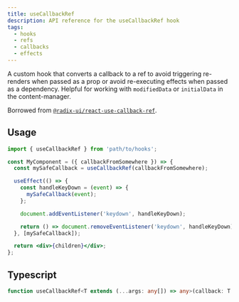 ```yaml
---
title: useCallbackRef
description: API reference for the useCallbackRef hook
tags:
  - hooks
  - refs
  - callbacks
  - effects
---
```


A custom hook that converts a callback to a ref to avoid triggering re-renders when passed as a
prop or avoid re-executing effects when passed as a dependency. Helpful for working with `modifiedData`
or `initialData` in the content-manager.

Borrowed from [`@radix-ui/react-use-callback-ref`](https://www.npmjs.com/package/@radix-ui/react-use-callback-ref).

## Usage

```jsx
import { useCallbackRef } from 'path/to/hooks';

const MyComponent = ({ callbackFromSomewhere }) => {
  const mySafeCallback = useCallbackRef(callbackFromSomewhere);

  useEffect(() => {
    const handleKeyDown = (event) => {
      mySafeCallback(event);
    };

    document.addEventListener('keydown', handleKeyDown);

    return () => document.removeEventListener('keydown', handleKeyDown);
  }, [mySafeCallback]);

  return <div>{children}</div>;
};
```

## Typescript

```ts
function useCallbackRef<T extends (...args: any[]) => any>(callback: T | undefined): T;
```

